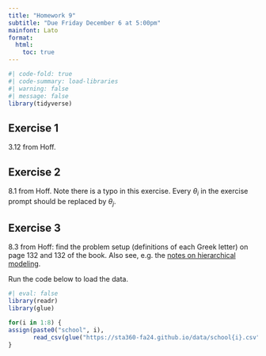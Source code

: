 ```yaml
---
title: "Homework 9"
subtitle: "Due Friday December 6 at 5:00pm"
mainfont: Lato
format: 
  html:
    toc: true
---
```


```r
#| code-fold: true
#| code-summary: load-libraries
#| warning: false
#| message: false
library(tidyverse)
```


## Exercise 1

3.12 from Hoff.


## Exercise 2

8.1 from Hoff. Note there is a typo in this exercise. Every $\theta_i$ in the exercise prompt should be replaced by $\theta_j$.


## Exercise 3

8.3 from Hoff: find the problem setup (definitions of each Greek letter) on page 132 and 132 of the book. Also see, e.g. the [notes on hierarchical modeling](https://sta360-fa24.github.io/notes/lec15-hierarchical-intro.html).

Run the code below to load the data.

```r
#| eval: false
library(readr)
library(glue)

for(i in 1:8) {
assign(paste0("school", i), 
       read_csv(glue("https://sta360-fa24.github.io/data/school{i}.csv")))
}
```


<!-- hierarchical modeling -->

<!--dynamical systems -->

<!-- stan -->

<!--
open ended q: breast cancer prediction
https://archive.ics.uci.edu/dataset/15/breast+cancer+wisconsin+original -->
